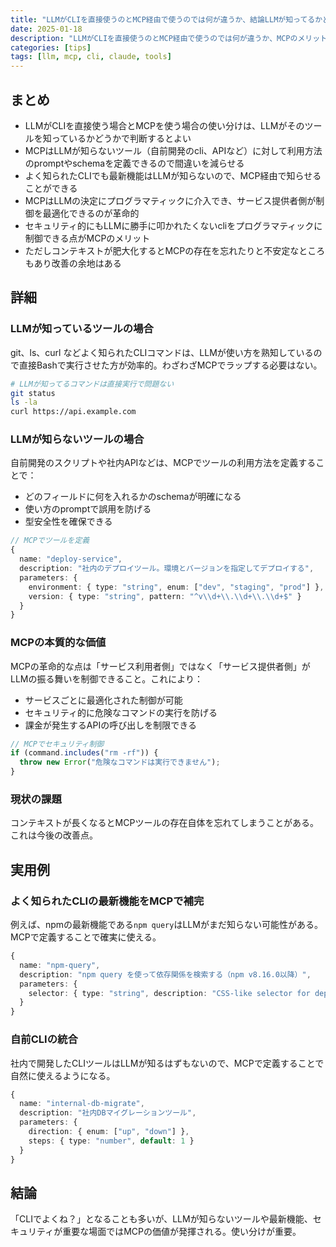 ```yaml
---
title: "LLMがCLIを直接使うのとMCP経由で使うのでは何が違うか、結論LLMが知ってるかどうかで使い分けるとよい"
date: 2025-01-18
description: "LLMがCLIを直接使うのとMCP経由で使うのでは何が違うか、MCPのメリットと使い分けについて"
categories: [tips]
tags: [llm, mcp, cli, claude, tools]
---
```


## まとめ

- LLMがCLIを直接使う場合とMCPを使う場合の使い分けは、LLMがそのツールを知っているかどうかで判断するとよい
- MCPはLLMが知らないツール（自前開発のcli、APIなど）に対して利用方法のpromptやschemaを定義できるので間違いを減らせる
- よく知られたCLIでも最新機能はLLMが知らないので、MCP経由で知らせることができる
- MCPはLLMの決定にプログラマティックに介入でき、サービス提供者側が制御を最適化できるのが革命的
- セキュリティ的にもLLMに勝手に叩かれたくないcliをプログラマティックに制御できる点がMCPのメリット
- ただしコンテキストが肥大化するとMCPの存在を忘れたりと不安定なところもあり改善の余地はある

## 詳細

### LLMが知っているツールの場合

git、ls、curl などよく知られたCLIコマンドは、LLMが使い方を熟知しているので直接Bashで実行させた方が効率的。わざわざMCPでラップする必要はない。

```bash
# LLMが知ってるコマンドは直接実行で問題ない
git status
ls -la
curl https://api.example.com
```

### LLMが知らないツールの場合

自前開発のスクリプトや社内APIなどは、MCPでツールの利用方法を定義することで：
- どのフィールドに何を入れるかのschemaが明確になる
- 使い方のpromptで誤用を防げる  
- 型安全性を確保できる

```typescript
// MCPでツールを定義
{
  name: "deploy-service",
  description: "社内のデプロイツール。環境とバージョンを指定してデプロイする",
  parameters: {
    environment: { type: "string", enum: ["dev", "staging", "prod"] },
    version: { type: "string", pattern: "^v\\d+\\.\\d+\\.\\d+$" }
  }
}
```

### MCPの本質的な価値

MCPの革命的な点は「サービス利用者側」ではなく「サービス提供者側」がLLMの振る舞いを制御できること。これにより：
- サービスごとに最適化された制御が可能
- セキュリティ的に危険なコマンドの実行を防げる
- 課金が発生するAPIの呼び出しを制限できる

```typescript
// MCPでセキュリティ制御
if (command.includes("rm -rf")) {
  throw new Error("危険なコマンドは実行できません");
}
```

### 現状の課題

コンテキストが長くなるとMCPツールの存在自体を忘れてしまうことがある。これは今後の改善点。

## 実用例

### よく知られたCLIの最新機能をMCPで補完

例えば、npmの最新機能である`npm query`はLLMがまだ知らない可能性がある。MCPで定義することで確実に使える。

```typescript
{
  name: "npm-query",
  description: "npm query を使って依存関係を検索する（npm v8.16.0以降）",
  parameters: {
    selector: { type: "string", description: "CSS-like selector for dependencies" }
  }
}
```

### 自前CLIの統合

社内で開発したCLIツールはLLMが知るはずもないので、MCPで定義することで自然に使えるようになる。

```typescript
{
  name: "internal-db-migrate",
  description: "社内DBマイグレーションツール",
  parameters: {
    direction: { enum: ["up", "down"] },
    steps: { type: "number", default: 1 }
  }
}
```

## 結論

「CLIでよくね？」となることも多いが、LLMが知らないツールや最新機能、セキュリティが重要な場面ではMCPの価値が発揮される。使い分けが重要。